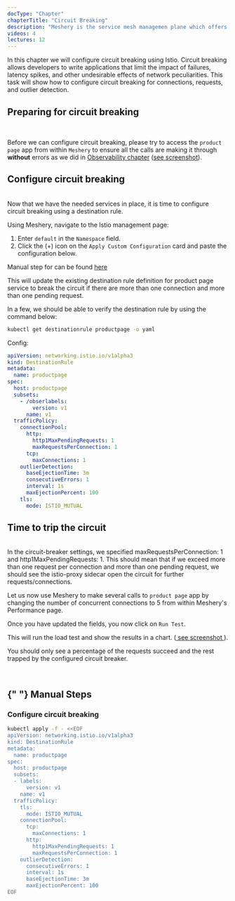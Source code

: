 ```yaml
---
docType: "Chapter"
chapterTitle: "Circuit Breaking"
description: "Meshery is the service mesh managemen plane which offers lifecycle, configuration, and performance management of service meshes and their workloads."
videos: 4
lectures: 12
---
```



<ChapterStyle>

In this chapter we will configure circuit breaking using Istio. Circuit breaking allows developers to write applications that limit the impact of failures, latency spikes, and other undesirable effects of network peculiarities. This task will show how to configure circuit breaking for connections, requests, and outlier detection.

<h2 class="chapter-sub-heading">Preparing for circuit breaking</h2>
<br />

Before we can configure circuit breaking, please try to access the `product page` app from within `Meshery` to ensure all the calls are making it through **without** errors as we did in [Observability chapter](/learn-ng/mastering-meshery-istio/performance-of-service-mesh/istio/observability) (<a href={MesheryInitialLoadTest}>see screenshot</a>).

<h2 class="chapter-sub-heading"> Configure circuit breaking</h2>

<br />
Now that we have the needed services in place, it is time to configure circuit breaking
using a destination rule.

Using Meshery, navigate to the Istio management page:

1. Enter `default` in the `Namespace` field.
2. Click the (+) icon on the `Apply Custom Configuration` card and paste the configuration below.

<p>
  Manual step for can be found <a href="#appendix">here</a>
</p>

This will update the existing destination rule definition for product page service to break the circuit if there are more than one connection and more than one pending request.

In a few, we should be able to verify the destination rule by using the command below:

```sh
kubectl get destinationrule productpage -o yaml
```

Config:

```yaml
apiVersion: networking.istio.io/v1alpha3
kind: DestinationRule
metadata:
  name: productpage
spec:
  host: productpage
  subsets:
    - /obserlabels:
        version: v1
      name: v1
  trafficPolicy:
    connectionPool:
      http:
        http1MaxPendingRequests: 1
        maxRequestsPerConnection: 1
      tcp:
        maxConnections: 1
    outlierDetection:
      baseEjectionTime: 3m
      consecutiveErrors: 1
      interval: 1s
      maxEjectionPercent: 100
    tls:
      mode: ISTIO_MUTUAL
```

<h2 class="chapter-sub-heading"> Time to trip the circuit</h2>

<br />
In the circuit-breaker settings, we specified maxRequestsPerConnection: 1 and http1MaxPendingRequests:
1. This should mean that if we exceed more than one request per connection and more
than one pending request, we should see the istio-proxy sidecar open the circuit
for further requests/connections.

Let us now use Meshery to make several calls to `product page` app by changing the number of concurrent connections to 5 from within Meshery's Performance page.

Once you have updated the fields, you now click on `Run Test`.

This will run the load test and show the results in a chart. (<a href={MesheryCbLoadTest}> see screenshot </a>).

You should only see a percentage of the requests succeed and the rest trapped by the configured circuit breaker.

<br />
<h2>
  {" "}
  <a name="appendix"></a> Manual Steps
</h2>

<h3 class="chapter-alt-heading"> Configure circuit breaking</h3>

```sh
kubectl apply -f - <<EOF
apiVersion: networking.istio.io/v1alpha3
kind: DestinationRule
metadata:
  name: productpage
spec:
  host: productpage
  subsets:
  - labels:
      version: v1
    name: v1
  trafficPolicy:
    tls:
      mode: ISTIO_MUTUAL
    connectionPool:
      tcp:
        maxConnections: 1
      http:
        http1MaxPendingRequests: 1
        maxRequestsPerConnection: 1
    outlierDetection:
      consecutiveErrors: 1
      interval: 1s
      baseEjectionTime: 3m
      maxEjectionPercent: 100
EOF
```

</ChapterStyle>
